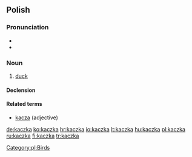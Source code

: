 ==Polish==

===Pronunciation===
* {{audio|Pl-kaczka.ogg|audio}}
* {{IPA|[ˈkat͡ʂka]|lang=pl}}

===Noun===
{{infl|pl|noun|g=f}}

# [[duck]]

====Declension====
{{pl-decl-noun-ka|kacz}}

====Related terms====
* [[kacza]] (adjective)

[[Category:pl:Birds]]

[[de:kaczka]]
[[ko:kaczka]]
[[hr:kaczka]]
[[io:kaczka]]
[[lt:kaczka]]
[[hu:kaczka]]
[[pl:kaczka]]
[[ru:kaczka]]
[[fi:kaczka]]
[[tr:kaczka]]